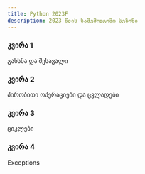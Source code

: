 ```yaml
---
title: Python 2023F
description: 2023 წლის საშემოდგომო სეზონი
---
```


<div className="grid sm:grid-cols-1 gap-4 mt-6">

<Card href="/classes/python/2023f/week-1">

### კვირა 1

გახსნა და შესავალი

</Card>

<Card href="/classes/python/2023f/week-2">

### კვირა 2

პირობითი ოპერაციები და ცვლადები

</Card>

<Card href="/classes/python/2023f/week-3">

### კვირა 3

ციკლები

</Card>

<Card href="/classes/python/2023f/week-4">

### კვირა 4

Exceptions

</Card>

</div>
